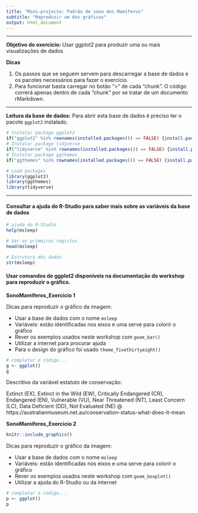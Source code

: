 ```yaml
---
title: "Mini-projecto: Padrão de sono dos Mamíferos"
subtitle: "Reproduzir um dos gráficos"
output: html_document
---
```


***

**Objetivo do exercício:** Usar ggplot2 para produzir uma ou mais visualizações de dados

**Dicas**

1. Os passos que se seguem servem para descarregar a base de dados e os pacotes necessários para fazer o exercício. 
2. Para funcionar basta carregar no botão ">" de cada "chunk". O código correrá apenas dentro de cada "chunk" por se tratar de um documento rMarkdown.

***

**Leitura da base de dados:** Para abrir esta base de dados é preciso ter o pacote `ggplot2` instalado.

```r
# Instalar package ggplot2 
if("ggplot2" %in% rownames(installed.packages()) == FALSE) {install.packages("ggplot2")}
# Instalar package tidyverse 
if("tidyverse" %in% rownames(installed.packages()) == FALSE) {install.packages("tidyverse")}
# Instalar package ggthemes 
if("ggthemes" %in% rownames(installed.packages()) == FALSE) {install.packages("ggthemes")}
```

```r
# Load packages
library(ggplot2)
library(ggthemes)
library(tidyverse)
```

***

#### Consultar a ajuda do R-Studio para saber mais sobre as variáveis da base de dados
```r
# ajuda do R-Studio
help(msleep)
```

```r
# Ver os primeiros registos 
head(msleep)
```

```r
# Estrutura dos dados
str(msleep)
```


#### Usar comandos de ggplot2 disponíveis na documentação do workshop para reproduzir o gráfico. 

**SonoMamiferos_Exercicio 1**

Dicas para reproduzir o gráfico da imagem:

* Usar a base de dados com o nome `msleep`
* Variáveis: estão identificadas nos eixos e uma serve para colorir o gráfico
* Rever os exemplos usados neste workshop com `geom_bar()`
* Utilizar a internet para procurar ajuda
* Para o design do gráfico foi usado `theme_fivethirtyeight()`

```r
# completar o código...
g <- ggplot()
g
```

Descritivo da variável estatuto de conservação:

Extinct (EX), Extinct in the Wild (EW), Critically Endangered (CR), Endangered (EN), Vulnerable (VU), Near Threatened (NT), Least Concern (LC), Data Deficient (DD), Not Evaluated (NE)
@ https://australianmuseum.net.au/conservation-status-what-does-it-mean


**SonoMamiferos_Exercicio 2**
```r
knitr::include_graphics()
```

Dicas para reproduzir o gráfico da imagem:

* Usar a base de dados com o nome `msleep`
* Variáveis: estão identificadas nos eixos e uma serve para colorir o gráfico
* Rever os exemplos usados neste workshop com `geom_boxplot()`
* Utilizar a ajuda do R-Studio ou da internet 

```r
# completar o código...
p <- ggplot() 
p
```
